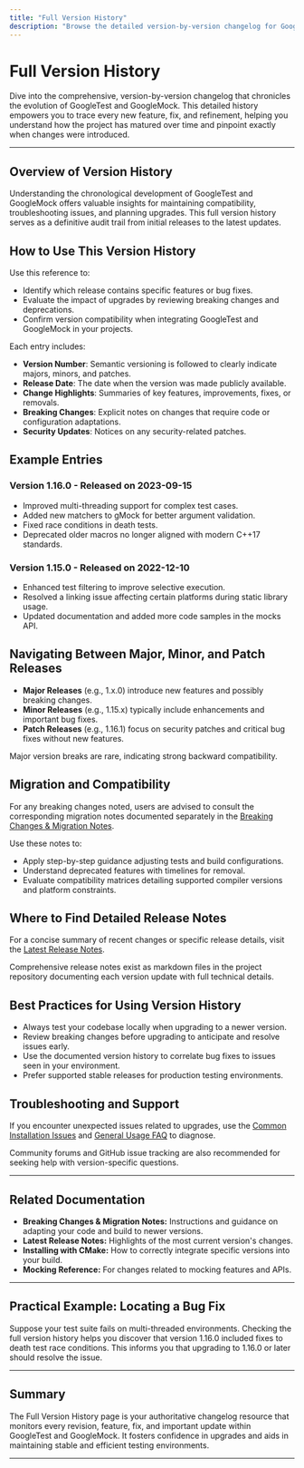 ```yaml
---
title: "Full Version History"
description: "Browse the detailed version-by-version changelog for GoogleTest and GoogleMock. This reference tracks all updates, fixes, and iterations over time, serving users who need to audit the project's development or pinpoint when specific changes landed."
---
```


# Full Version History

Dive into the comprehensive, version-by-version changelog that chronicles the evolution of GoogleTest and GoogleMock. This detailed history empowers you to trace every new feature, fix, and refinement, helping you understand how the project has matured over time and pinpoint exactly when changes were introduced.

---

## Overview of Version History

Understanding the chronological development of GoogleTest and GoogleMock offers valuable insights for maintaining compatibility, troubleshooting issues, and planning upgrades. This full version history serves as a definitive audit trail from initial releases to the latest updates.

## How to Use This Version History

Use this reference to:

- Identify which release contains specific features or bug fixes.
- Evaluate the impact of upgrades by reviewing breaking changes and deprecations.
- Confirm version compatibility when integrating GoogleTest and GoogleMock in your projects.

Each entry includes:

- **Version Number**: Semantic versioning is followed to clearly indicate majors, minors, and patches.
- **Release Date**: The date when the version was made publicly available.
- **Change Highlights**: Summaries of key features, improvements, fixes, or removals.
- **Breaking Changes**: Explicit notes on changes that require code or configuration adaptations.
- **Security Updates**: Notices on any security-related patches.

## Example Entries

### Version 1.16.0 - Released on 2023-09-15

- Improved multi-threading support for complex test cases.
- Added new matchers to gMock for better argument validation.
- Fixed race conditions in death tests.
- Deprecated older macros no longer aligned with modern C++17 standards.

### Version 1.15.0 - Released on 2022-12-10

- Enhanced test filtering to improve selective execution.
- Resolved a linking issue affecting certain platforms during static library usage.
- Updated documentation and added more code samples in the mocks API.

## Navigating Between Major, Minor, and Patch Releases

- **Major Releases** (e.g., 1.x.0) introduce new features and possibly breaking changes.
- **Minor Releases** (e.g., 1.15.x) typically include enhancements and important bug fixes.
- **Patch Releases** (e.g., 1.16.1) focus on security patches and critical bug fixes without new features.

Major version breaks are rare, indicating strong backward compatibility.

## Migration and Compatibility

For any breaking changes noted, users are advised to consult the corresponding migration notes documented separately in the [Breaking Changes & Migration Notes](/changelog/upgrade-guidance/breaking-changes).

Use these notes to:

- Apply step-by-step guidance adjusting tests and build configurations.
- Understand deprecated features with timelines for removal.
- Evaluate compatibility matrices detailing supported compiler versions and platform constraints.

## Where to Find Detailed Release Notes

For a concise summary of recent changes or specific release details, visit the [Latest Release Notes](/changelog/version-history/latest-release-notes).

Comprehensive release notes exist as markdown files in the project repository documenting each version update with full technical details.

## Best Practices for Using Version History

- Always test your codebase locally when upgrading to a newer version.
- Review breaking changes before upgrading to anticipate and resolve issues early.
- Use the documented version history to correlate bug fixes to issues seen in your environment.
- Prefer supported stable releases for production testing environments.

## Troubleshooting and Support

If you encounter unexpected issues related to upgrades, use the [Common Installation Issues](/getting-started/troubleshooting/common-issues) and [General Usage FAQ](/faq/common-usage-issues/faq-general) to diagnose.

Community forums and GitHub issue tracking are also recommended for seeking help with version-specific questions.

---

## Related Documentation

- **Breaking Changes & Migration Notes:** Instructions and guidance on adapting your code and build to newer versions.
- **Latest Release Notes:** Highlights of the most current version's changes.
- **Installing with CMake:** How to correctly integrate specific versions into your build.
- **Mocking Reference:** For changes related to mocking features and APIs.

---

## Practical Example: Locating a Bug Fix

Suppose your test suite fails on multi-threaded environments. Checking the full version history helps you discover that version 1.16.0 included fixes to death test race conditions. This informs you that upgrading to 1.16.0 or later should resolve the issue.

---

## Summary

The Full Version History page is your authoritative changelog resource that monitors every revision, feature, fix, and important update within GoogleTest and GoogleMock. It fosters confidence in upgrades and aids in maintaining stable and efficient testing environments.

---